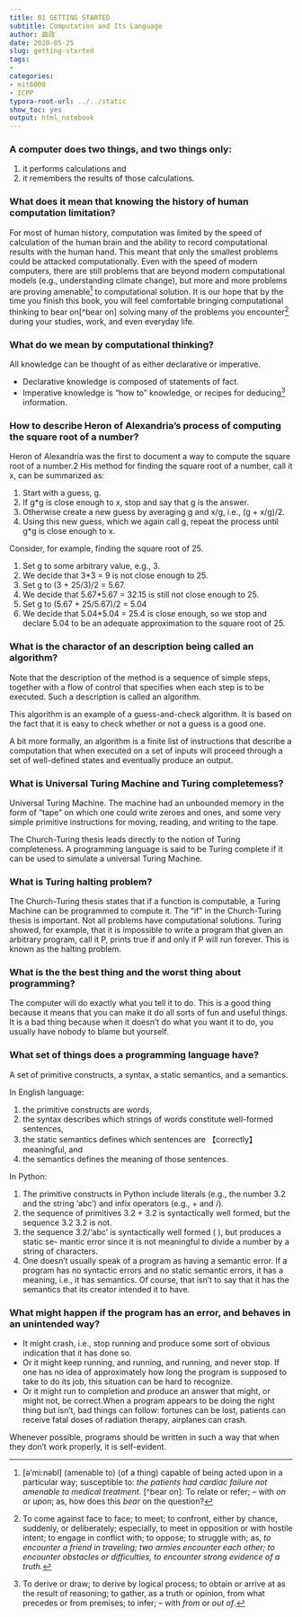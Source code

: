 ```yaml
---
title: 01 GETTING STARTED
subtitle: Computation and Its Language
author: 曲政
date: 2020-05-25
slug: getting-started
tags:
- 
categories:
- mit6000
- ICPP
typora-root-url: ../../static
show_toc: yes
output: html_notebook
---
```


### A computer does two things, and two things only:

1. it performs calculations and 
1. it remembers the results of those calculations.

### What does it mean that knowing the history of human computation limitation?

For most of human history, computation was limited by the speed of calculation of the human brain and the ability to record computational results with the human hand. This meant that only the smallest problems could be attacked computationally. Even with the speed of modern computers, there are still problems that are beyond modern computational models (e.g., understanding climate change), but more and more problems are proving amenable[^amenable] to computational solution. It is our hope that by the time you finish this book, you will feel comfortable bringing computational thinking to bear on[^bear on] solving many of the problems you encounter[^encounter] during your studies, work, and even everyday life.

[^amenable]: [ә'mi:nәbl] (amenable to) (of a thing) capable of being acted upon in a particular way; susceptible to: *the patients had cardiac failure not amenable to medical treatment*.
[^bear on]: To relate or refer; – with *on* or *upon*; as, how does this *bear* on the question?

[^encounter]: To come against face to face; to meet; to confront, either by chance, suddenly, or deliberately; especially, to meet in opposition or with hostile intent; to engage in conflict with; to oppose; to struggle with; as, *to encounter a friend in traveling; two armies encounter each other; to encounter obstacles or difficulties, to encounter strong evidence of a truth.*

### What do we mean by computational thinking?

All knowledge can be thought of as either declarative or imperative. 

- Declarative knowledge is composed of statements of fact. 
- Imperative knowledge is “how to” knowledge, or recipes for deducing[^deduce] information.

[^deduce]: To derive or draw; to derive by logical process; to obtain or arrive at as the result of reasoning; to gather, as a truth or opinion, from what precedes or from premises; to infer; – with *from* or *out of*.

### How to describe Heron of Alexandria's process of computing the square root of a number?

Heron of Alexandria was the first to document a way to compute the square root of a number.2 His method for finding the square root of a number, call it x, can be summarized as:

1. Start with a guess, g.
2. If g*g is close enough to x, stop and say that g is the answer.
3. Otherwise create a new guess by averaging g and x/g, i.e., (g + x/g)/2.
4. Using this new guess, which we again call g, repeat the process until g*g is close enough to x.

Consider, for example, finding the square root of 25.

1. Set g to some arbitrary value, e.g., 3.
2. We decide that 3*3 = 9 is not close enough to 25.
3. Set g to (3 + 25/3)/2 = 5.67.
4. We decide that 5.67*5.67 = 32.15 is still not close enough to 25.
5. Set g to (5.67 + 25/5.67)/2 = 5.04
6. We decide that 5.04*5.04 = 25.4 is close enough, so we stop and declare 5.04 to be an adequate approximation to the square root of 25.

### What is the charactor of an description being called an algorithm?

Note that the description of the method is a sequence of simple steps, together with a flow of control that specifies when each step is to be executed. Such a description is called an algorithm. 

This algorithm is an example of a guess-and-check algorithm. It is based on the fact that it is easy to check whether or not a guess is a good one.

A bit more formally, an algorithm is a finite list of instructions that describe a computation that when executed on a set of inputs will proceed through a set of well-defined states and eventually produce an output.

### What is Universal Turing Machine and Turing completemess?

Universal Turing Machine. The machine had an unbounded memory in the form of “tape” on which one could write zeroes and ones, and some very simple primitive instructions for moving, reading, and writing to the tape. 

The Church-Turing thesis leads directly to the notion of Turing completeness. A programming language is said to be Turing complete if it can be used to simulate a universal Turing Machine. 

### What is Turing halting problem?

The Church-Turing thesis states that if a function is computable, a Turing Machine can be programmed to compute it. The “if” in the Church-Turing thesis is important. Not all problems have computational solutions. Turing showed, for example, that it is impossible to write a program that given an arbitrary program, call it P, prints true if and only if P will run forever. This is known as the halting problem.

### What is the the best thing and the worst thing about programming?

The computer will do exactly what you tell it to do. This is a good thing because it means that you can make it do all sorts of fun and useful things. It is a bad thing because when it doesn’t do what you want it to do, you usually have nobody to blame but yourself.

### What set of things does a programming language have?

A set of primitive constructs, a syntax, a static semantics, and a semantics.

In English language:

1. the primitive constructs are words, 
1. the syntax describes which strings of words constitute well-formed sentences, 
1. the static semantics defines which sentences are 【correctly】meaningful, and 
1. the semantics defines the meaning of those sentences.

In Python:

1. The primitive constructs in Python include literals (e.g., the number 3.2 and the string 'abc') and infix operators (e.g., + and /).
1. the sequence of primitives 3.2 + 3.2 is syntactically well formed, but the sequence 3.2 3.2 is not.
1. the sequence 3.2/'abc' is syntactically well formed (<literal> <operator> <literal>), but produces a static se- mantic error since it is not meaningful to divide a number by a string of characters.
1. One doesn’t usually speak of a program as having a semantic error. If a program has no syntactic errors and no static semantic errors, it has a meaning, i.e., it has semantics. Of course, that isn’t to say that it has the semantics that its creator intended it to have.

### What might happen if the program has an error, and behaves in an unintended way?

- It might crash, i.e., stop running and produce some sort of obvious indication that it has done so. 
- Or it might keep running, and running, and running, and never stop. If one has no idea of approximately how long the program is supposed to take to do its job, this situation can be hard to recognize.
- Or it might run to completion and produce an answer that might, or might not, be correct.When a program appears to be doing the right thing but isn’t, bad things can follow: fortunes can be lost, patients can receive fatal doses of radiation therapy, airplanes can crash.

Whenever possible, programs should be written in such a way that when they don’t work properly, it is self-evident. 

